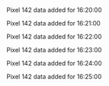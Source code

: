Pixel 142 data added for 16:20:00

Pixel 142 data added for 16:21:00

Pixel 142 data added for 16:22:00

Pixel 142 data added for 16:23:00

Pixel 142 data added for 16:24:00

Pixel 142 data added for 16:25:00

